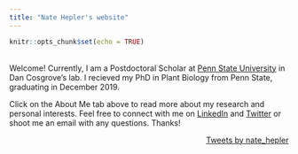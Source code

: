 ```yaml
---
title: "Nate Hepler's website"
---
```


```r
knitr::opts_chunk$set(echo = TRUE)
```
<br>
Welcome! Currently, I am a Postdoctoral Scholar at [Penn State University](https://science.psu.edu/bio/people/nkh117) in Dan Cosgrove's lab. I recieved my PhD in Plant Biology from Penn State, graduating in December 2019.

Click on the About Me tab above to read more about my research and personal interests. Feel free to connect with me on [LinkedIn](https://www.linkedin.com/in/nathankhepler/) and [Twitter](https://twitter.com/nate_hepler) or shoot me an email with any questions. Thanks!

<div align="right"><a class="twitter-timeline" data-width="220" data-height="600" data-theme="dark" href="https://twitter.com/nate_hepler?ref_src=twsrc%5Etfw">Tweets by nate_hepler</a> <script async src="https://platform.twitter.com/widgets.js" charset="utf-8"></script>